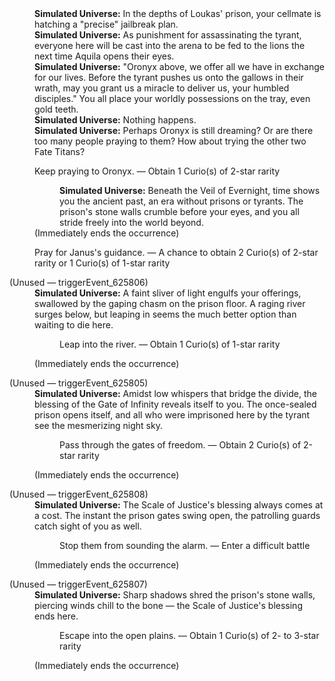 {{Dialogue Start}}
:'''Simulated Universe:''' In the depths of Loukas' prison, your cellmate is hatching a "precise" jailbreak plan.
:'''Simulated Universe:''' As punishment for assassinating the tyrant, everyone here will be cast into the arena to be fed to the lions the next time Aquila opens their eyes.
:'''Simulated Universe:''' "Oronyx above, we offer all we have in exchange for our lives. Before the tyrant pushes us onto the gallows in their wrath, may you grant us a miracle to deliver us, your humbled disciples." You all place your worldly possessions on the tray, even gold teeth.
:'''Simulated Universe:''' Nothing happens.
:'''Simulated Universe:''' Perhaps Oronyx is still dreaming? Or are there too many people praying to them? How about trying the other two Fate Titans?
:{{DIcon|Star}} Keep praying to Oronyx. &mdash; Obtain 1 Curio(s) of 2-star rarity
::'''Simulated Universe:''' Beneath the Veil of Evernight, time shows you the ancient past, an era without prisons or tyrants. The prison's stone walls crumble before your eyes, and you all stride freely into the world beyond.
:;(Immediately ends the occurrence)
:{{DIcon|Star}} Pray for Janus's guidance. &mdash; A chance to obtain 2 Curio(s) of 2-star rarity or 1 Curio(s) of 1-star rarity
:{{SU Special Dialogue|Night|Show your originality and pray to Talanton.|Obtain 1 Curio(s) of 2- to 3-star rarity with a chance of entering a difficult battle}}

;(Unused &mdash; triggerEvent_625806)
:'''Simulated Universe:''' A faint sliver of light engulfs your offerings, swallowed by the gaping chasm on the prison floor. A raging river surges below, but leaping in seems the much better option than waiting to die here.
::{{DIcon|Star}} Leap into the river. &mdash; Obtain 1 Curio(s) of 1-star rarity
:;(Immediately ends the occurrence)

;(Unused &mdash; triggerEvent_625805)
:'''Simulated Universe:''' Amidst low whispers that bridge the divide, the blessing of the Gate of Infinity reveals itself to you. The once-sealed prison opens itself, and all who were imprisoned here by the tyrant see the mesmerizing night sky.
::{{DIcon|Star}} Pass through the gates of freedom. &mdash; Obtain 2 Curio(s) of 2-star rarity
:;(Immediately ends the occurrence)

;(Unused &mdash; triggerEvent_625808)
:'''Simulated Universe:''' The Scale of Justice's blessing always comes at a cost. The instant the prison gates swing open, the patrolling guards catch sight of you as well.
::{{DIcon|Star}} Stop them from sounding the alarm. &mdash; Enter a difficult battle
:;(Immediately ends the occurrence)

;(Unused &mdash; triggerEvent_625807)
:'''Simulated Universe:''' Sharp shadows shred the prison's stone walls, piercing winds chill to the bone &mdash; the Scale of Justice's blessing ends here.
::{{DIcon|Star}} Escape into the open plains. &mdash; Obtain 1 Curio(s) of 2- to 3-star rarity
:;(Immediately ends the occurrence)
{{Dialogue End}}